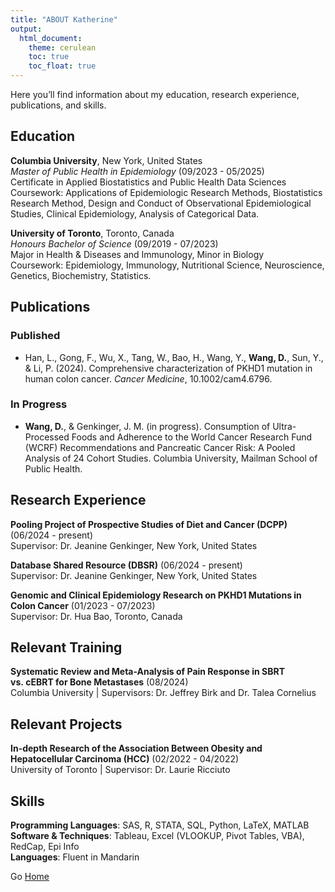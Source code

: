 ```yaml
---
title: "ABOUT Katherine"
output: 
  html_document:
    theme: cerulean
    toc: true
    toc_float: true
---
```

Here you'll find information about my education, research experience, publications, and skills.

## Education

**Columbia University**, New York, United States  
*Master of Public Health in Epidemiology* (09/2023 - 05/2025)  
Certificate in Applied Biostatistics and Public Health Data Sciences  
Coursework: Applications of Epidemiologic Research Methods, Biostatistics Research Method, Design and Conduct of Observational Epidemiological Studies, Clinical Epidemiology, Analysis of Categorical Data.

**University of Toronto**, Toronto, Canada  
*Honours Bachelor of Science* (09/2019 - 07/2023)  
Major in Health & Diseases and Immunology, Minor in Biology  
Coursework: Epidemiology, Immunology, Nutritional Science, Neuroscience, Genetics, Biochemistry, Statistics.

## Publications

### Published
- Han, L., Gong, F., Wu, X., Tang, W., Bao, H., Wang, Y., **Wang, D.**, Sun, Y., & Li, P. (2024). Comprehensive characterization of PKHD1 mutation in human colon cancer. *Cancer Medicine*, 10.1002/cam4.6796.

### In Progress
- **Wang, D.**, & Genkinger, J. M. (in progress). Consumption of Ultra-Processed Foods and Adherence to the World Cancer Research Fund (WCRF) Recommendations and Pancreatic Cancer Risk: A Pooled Analysis of 24 Cohort Studies. Columbia University, Mailman School of Public Health.

## Research Experience

**Pooling Project of Prospective Studies of Diet and Cancer (DCPP)** (06/2024 - present)  
Supervisor: Dr. Jeanine Genkinger, New York, United States

**Database Shared Resource (DBSR)** (06/2024 - present)  
Supervisor: Dr. Jeanine Genkinger, New York, United States

**Genomic and Clinical Epidemiology Research on PKHD1 Mutations in Colon Cancer** (01/2023 - 07/2023)  
Supervisor: Dr. Hua Bao, Toronto, Canada

## Relevant Training

**Systematic Review and Meta-Analysis of Pain Response in SBRT vs. cEBRT for Bone Metastases** (08/2024)  
Columbia University | Supervisors: Dr. Jeffrey Birk and Dr. Talea Cornelius

## Relevant Projects

**In-depth Research of the Association Between Obesity and Hepatocellular Carcinoma (HCC)** (02/2022 - 04/2022)  
University of Toronto | Supervisor: Dr. Laurie Ricciuto

## Skills

**Programming Languages**: SAS, R, STATA, SQL, Python, LaTeX, MATLAB  
**Software & Techniques**: Tableau, Excel (VLOOKUP, Pivot Tables, VBA), RedCap, Epi Info  
**Languages**: Fluent in Mandarin

Go [Home](index.html)
